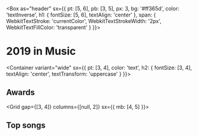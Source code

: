 
<Box
  as="header"
  sx={{
    pt: [5, 6],
    pb: [3, 5],
    px: 3,
    bg: '#ff365d',
    color: 'textInverse',
    h1: { fontSize: [5, 6], textAlign: 'center' },
    span: {
      WebkitTextStroke: 'currentColor',
      WebkitTextStrokeWidth: '2px',
      WebkitTextFillColor: 'transparent'
    }
  }}>

# 2019 <span>in Music</span>

</Box>

<Container
  variant="wide"
  sx={{
    pt: [3, 4],
    color: 'text',
    h2: { fontSize: [3, 4], textAlign: 'center', textTransform: 'uppercase' }
  }}>


## Awards

<Grid gap={[3, 4]} columns={[null, 2]} sx={{ mb: [4, 5] }}>
  <Artist
    label="Best New Artist"
    name="Conan Gray"
    artwork="https://images.sk-static.com/images/media/img/col6/20190206-182210-650598.jpg"
  />
  <Album
    label="Album of the Year"
    name="Narrated for You"
    artist="Alec Benjamin"
    artwork="https://is5-ssl.mzstatic.com/image/thumb/Music128/v4/c2/66/5e/c2665ec4-d57c-a539-5133-22ee864ca6cb/source/1024x1024bb.png"
  />
  <Album
    label="EP of the Year"
    name="Crystalline"
    artist="Bülow"
    artwork="https://is5-ssl.mzstatic.com/image/thumb/Music113/v4/e2/1c/ac/e21cacac-ff21-2f31-a92d-9f43dda6cbf6/source/1024x1024bb.png"
  />
  <Album
    label="Single of the Year"
    name="i’m so tired…"
    artist="Lauv & Troye Sivan"
    artwork="https://is5-ssl.mzstatic.com/image/thumb/Music114/v4/05/c7/1b/05c71b41-8627-37a3-6fc4-0f1a2272a18c/source/1024x1024bb.png"
  />
</Grid>

## Top songs

</Container>

<SongList songs={topSongs} />

